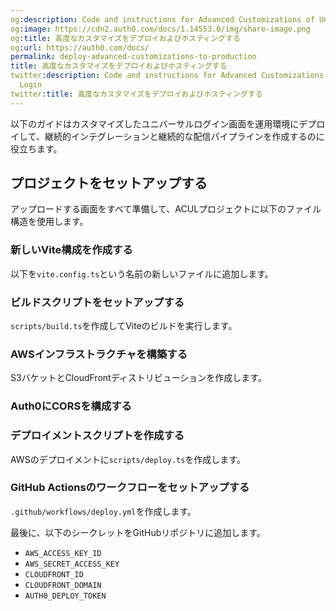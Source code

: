```yaml
---
og:description: Code and instructions for Advanced Customizations of Universal Login
og:image: https://cdn2.auth0.com/docs/1.14553.0/img/share-image.png
og:title: 高度なカスタマイズをデプロイおよびホスティングする
og:url: https://auth0.com/docs/
permalink: deploy-advanced-customizations-to-production
title: 高度なカスタマイズをデプロイおよびホスティングする
twitter:description: Code and instructions for Advanced Customizations of Universal
  Login
twitter:title: 高度なカスタマイズをデプロイおよびホスティングする
---
```


以下のガイドはカスタマイズしたユニバーサルログイン画面を運用環境にデプロイして、継続的インテグレーションと継続的な配信パイプラインを作成するのに役立ちます。

## プロジェクトをセットアップする

アップロードする画面をすべて準備して、ACULプロジェクトに以下のファイル構造を使用します。

### 新しいVite構成を作成する

以下を`vite.config.ts`という名前の新しいファイルに追加します。



### ビルドスクリプトをセットアップする

`scripts/build.ts`を作成してViteのビルドを実行します。



### AWSインフラストラクチャを構築する

S3バケットとCloudFrontディストリビューションを作成します。



### Auth0にCORSを構成する



### デプロイメントスクリプトを作成する

AWSのデプロイメントに`scripts/deploy.ts`を作成します。



### GitHub Actionsのワークフローをセットアップする

`.github/workflows/deploy.yml`を作成します。



最後に、以下のシークレットをGitHubリポジトリに追加します。

* `AWS_ACCESS_KEY_ID`
* `AWS_SECRET_ACCESS_KEY`
* `CLOUDFRONT_ID`
* `CLOUDFRONT_DOMAIN`
* `AUTH0_DEPLOY_TOKEN`
